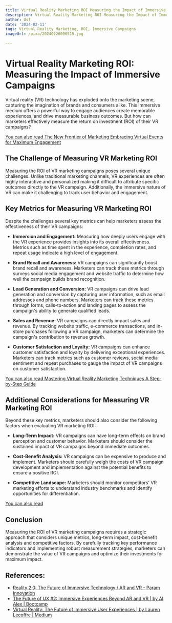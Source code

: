 ```yaml
---
title: Virtual Reality Marketing ROI Measuring the Impact of Immersive Campaigns
description: Virtual Reality Marketing ROI Measuring the Impact of Immersive Campaigns
author: Usf
date: '2024-02-11'
tags: Virtual Reality Marketing, ROI, Immersive Campaigns
imageUrl: /pixa/20240226090515.jpg

---
```

#  Virtual Reality Marketing ROI: Measuring  the Impact of Immersive Campaigns

Virtual  reality (VR) technology has exploded onto the marketing scene, capturing the imagination of brands and consumers alike. This  immersive medium offers a powerful way  to engage audiences create  memorable experiences, and drive measurable business outcomes. But how can marketers effectively measure the  return on investment (ROI) of their VR campaigns?

[You can also read The New Frontier of Marketing Embracing Virtual Events for Maximum Engagement](The%20New%20Frontier%20of%20Marketing%20Embracing%20Virtual%20Events%20for%20Maximum%20Engagement)


## The Challenge of Measuring VR  Marketing ROI

Measuring  the ROI of VR marketing campaigns poses several unique challenges. Unlike traditional marketing channels, VR experiences are often highly interactive and personalized making it difficult to attribute specific  outcomes directly to the  VR campaign. Additionally, the immersive nature of VR can make it challenging to track user behavior and engagement.

## Key Metrics  for  Measuring VR Marketing  ROI

Despite  the challenges several  key metrics can help marketers assess the effectiveness of their VR campaigns:

* **Immersion and Engagement:** Measuring  how deeply users engage with the VR experience provides insights into its overall effectiveness. Metrics such as time spent in the  experience, completion rates, and repeat usage indicate  a high level of engagement.

* **Brand Recall and Awareness:** VR campaigns can significantly  boost brand recall and awareness. Marketers can track these metrics through surveys social media  engagement and website traffic to determine how well the campaign  builds brand recognition.

* **Lead Generation and Conversion:** VR campaigns  can drive lead  generation and conversion by capturing user  information, such as  email addresses and phone numbers. Marketers can track these metrics through forms, calls-to-action and landing  pages to assess the campaign's  ability to generate qualified leads.

* **Sales and Revenue:** VR campaigns can directly  impact sales and revenue. By tracking website traffic, e-commerce transactions, and in-store  purchases  following a VR campaign, marketers can determine the campaign's contribution to  revenue  growth.

* **Customer Satisfaction and Loyalty:** VR campaigns can enhance  customer satisfaction  and loyalty by delivering exceptional experiences. Marketers can track metrics such as customer reviews, social media sentiment and repeat purchases to  gauge the impact of  VR campaigns on customer satisfaction.

[You can also  read  Mastering Virtual Reality Marketing  Techniques A Step-by-Step Guide](Mastering%20Virtual%20Reality%20Marketing%20Techniques%20A%20Step-by-Step%20Guide)


## Additional Considerations for Measuring VR Marketing ROI

Beyond these key metrics, marketers should also consider the following factors when evaluating VR marketing ROI:

* **Long-Term Impact:** VR campaigns  can have long-term effects on brand perception and customer behavior. Marketers should consider the sustained  impact of VR campaigns beyond immediate outcomes.

* **Cost-Benefit Analysis:** VR campaigns can be expensive to produce and implement. Marketers should carefully weigh the costs  of VR campaign development and  implementation against the  potential benefits to ensure a positive ROI.

* **Competitive Landscape:** Marketers should  monitor competitors' VR marketing efforts to understand industry benchmarks and identify opportunities for differentiation.

[You can also read  ]()


## Conclusion

Measuring  the ROI of VR marketing campaigns requires a strategic approach that considers unique metrics, long-term impact, cost-benefit analysis and competitive factors. By carefully tracking key performance indicators and implementing robust measurement strategies, marketers can demonstrate the value  of VR campaigns and optimize their  investments for maximum impact.

## References:
- [Reality 2.0: The Future of Immersive Technology / AR and VR - Param Innovation](https://paraminnovation.org/2023/02/19/reality-2-0-the-future-of-immersive-technology-ar-and-vr/)
- [The Future of UX #2: Immersive Experiences Beyond AR and VR | by AI Alex | Bootcamp](https://bootcamp.uxdesign.cc/the-future-of-ux-2-immersive-experiences-beyond-ar-and-vr-69b26137d5ea)
- [Virtual Reality: The Future of Immersive User Experiences | by Lauren Lecoffre | Medium](https://medium.com/@laurenlecoffre/virtual-reality-the-future-of-immersive-user-experiences-7df0e622cc6f)
